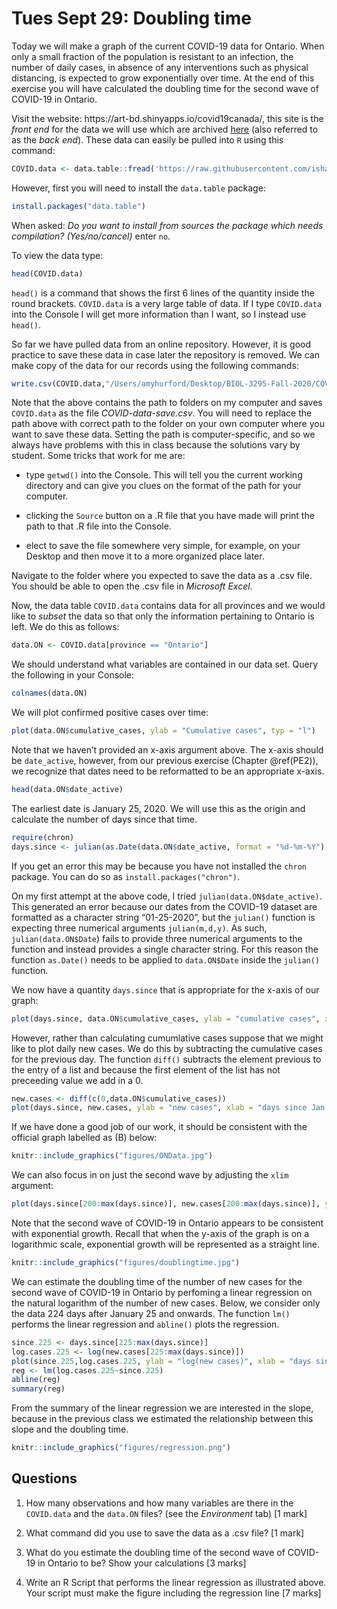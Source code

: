 # Tues Sept 29: Doubling time

Today we will make a graph of the current COVID-19 data for Ontario. When only a small fraction of the population is resistant to an infection, the number of daily cases, in absence of any interventions such as physical distancing, is expected to grow exponentially over time. At the end of this exercise you will have calculated the doubling time for the second wave of COVID-19 in Ontario.

Visit the website: https://art-bd.shinyapps.io/covid19canada/, this site is the _front end_ for the data we will use which are archived [here](https://github.com/ishaberry/Covid19Canada) (also referred to as the _back end_). These data can easily be pulled into `R` using this command:

```r
COVID.data <- data.table::fread('https://raw.githubusercontent.com/ishaberry/Covid19Canada/master/timeseries_prov/active_timeseries_prov.csv', fill = TRUE)
```

However, first you will need to install the `data.table` package:
```r
install.packages("data.table")
```

When asked: _Do you want to install from sources the package which needs compilation? (Yes/no/cancel)_ enter `no`.

To view the data type:

```r
head(COVID.data)
```

`head()` is a command that shows the first 6 lines of the quantity inside the round brackets. `COVID.data` is a very large table of data. If I type `COVID.data` into the Console I will get more information than I want, so I instead use `head()`.

So far we have pulled data from an online repository. However, it is good practice to save these data in case later the repository is removed. We can make copy of the data for our records using the following commands:

```r
write.csv(COVID.data,"/Users/amyhurford/Desktop/BIOL-3295-Fall-2020/COVID-data-save.csv")
```

Note that the above contains the path to folders on my computer and saves `COVID.data` as the file _COVID-data-save.csv_. You will need to replace the path above with correct path to the folder on your own computer where you want to save these data. Setting the path is computer-specific, and so we always have problems with this in class because the solutions vary by student. Some tricks that work for me are:

 - type `getwd()` into the Console. This will tell you the current working directory and can give you clues on the format of the path for your computer.
 
 - clicking the `Source` button on a .R file that you have made will print the path to that .R file into the Console. 
 
 - elect to save the file somewhere very simple, for example, on your Desktop and then move it to a more organized place later.
 
Navigate to the folder where you expected to save the data as a .csv file. You should be able to open the .csv file in _Microsoft Excel_.

Now, the data table `COVID.data` contains data for all provinces and we would like to _subset_ the data so that only the information pertaining to Ontario is left. We do this as follows:

```r
data.ON <- COVID.data[province == "Ontario"]
```

We should understand what variables are contained in our data set. Query the following in your Console:

```r
colnames(data.ON)
```

We will plot confirmed positive cases over time:

```r
plot(data.ON$cumulative_cases, ylab = "Cumulative cases", typ = "l")
```

Note that we haven't provided an x-axis argument above. The x-axis should be `date_active`, however, from our previous exercise (Chapter \@ref(PE2)), we recognize that dates need to be reformatted to be an appropriate x-axis.

```r
head(data.ON$date_active)
```

The earliest date is January 25, 2020. We will use this as the origin and calculate the number of days since that time.

```r
require(chron)
days.since <- julian(as.Date(data.ON$date_active, format = "%d-%m-%Y"),origin=as.Date("25-01-2020", format = "%d-%m-%Y"))
```

If you get an error this may be because you have not installed the `chron` package. You can do so as `install.packages("chron")`.

On my first attempt at the above code, I tried `julian(data.ON$date_active)`. This generated an error because our dates from the COVID-19 dataset are formatted as a character string "01-25-2020", but the `julian()` function is expecting three numerical arguments `julian(m,d,y)`. As such, `julian(data.ON$Date`) fails to provide three numerical arguments to the function and instead provides a single character string. For this reason the function `as.Date()` needs to be applied to `data.ON$Date` inside the `julian()` function.

We now have a quantity `days.since` that is appropriate for the x-axis of our graph:

```r
plot(days.since, data.ON$cumulative_cases, ylab = "cumulative cases", xlab = "days since Jan 25, 2020", typ = "l")
```

However, rather than calculating cumumlative cases suppose that we might like to plot daily new cases. We do this by subtracting the cumulative cases for the previous day. The function `diff()` subtracts the element previous to the entry of a list and because the first element of the list has not preceeding value we add in a 0.

```r
new.cases <- diff(c(0,data.ON$cumulative_cases))
plot(days.since, new.cases, ylab = "new cases", xlab = "days since Jan 25, 2020", typ = "l")
```

If we have done a good job of our work, it should be consistent with the official graph labelled as (B) below:

```r
knitr::include_graphics("figures/ONData.jpg")
```

We can also focus in on just the second wave by adjusting the `xlim` argument:

```r
plot(days.since[200:max(days.since)], new.cases[200:max(days.since)], ylab = "new cases", xlab = "days since Jan 25, 2020", pch = 16)
```

Note that the second wave of COVID-19 in Ontario appears to be consistent with exponential growth. Recall that when the y-axis of the graph is on a logarithmic scale, exponential growth will be represented as a straight line.

```r
knitr::include_graphics("figures/doublingtime.jpg")
```

We can estimate the doubling time of the number of new cases for the second wave of COVID-19 in Ontario by perfoming a linear regression on the natural logarithm of the number of new cases. Below, we consider only the data 224 days after January 25 and onwards. The function `lm()` performs the linear regression and `abline()` plots the regression.

```r
since.225 <- days.since[225:max(days.since)]
log.cases.225 <- log(new.cases[225:max(days.since)])
plot(since.225,log.cases.225, ylab = "log(new cases)", xlab = "days since Jan 25, 2020", pch = 16)
reg <- lm(log.cases.225~since.225)
abline(reg)
summary(reg)
```

From the summary of the linear regression we are interested in the slope, because in the previous class we estimated the relationship between this slope and the doubling time.

```r
knitr::include_graphics("figures/regression.png")
```

## Questions
1. How many observations and how many variables are there in the `COVID.data` and the `data.ON` files? (see the _Environment_ tab) [1 mark]

2. What command did you use to save the data as a .csv file? [1 mark]

3. What do you estimate the doubling time of the second wave of COVID-19 in Ontario to be? Show your calculations [3 marks]

4. Write an R Script that performs the linear regression as illustrated above. Your script must make the figure including the regression line [7 marks] 
